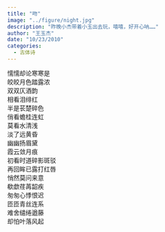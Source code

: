 ```yaml
---
title: "吻"
image: "../figure/night.jpg"
description: "昨晚小杰带着小玉出去玩，嘻嘻，好开心呐……"
author: "王玉杰"
date: "10/23/2010"
categories:
  - 古体诗
---
```


懦懦却论寒寒是\
皎皎月色踏露浓\
双双仄酒韵\
相看泪绯红\
半是苌楚碎色\
俏看蟾桂连虹\
莫看水清浅\
淡了远黄昏\
幽幽扬眉黛\
霞云敛月痕\
初看时道碎影斑驳\
再回眸已露打红唇\
悄然莫问来意\
欷歔荏苒韶疾\
匆匆心悸恨迟\
匝匝青丝连系\
难舍缱绻遒藤\
却怕叶落风起
